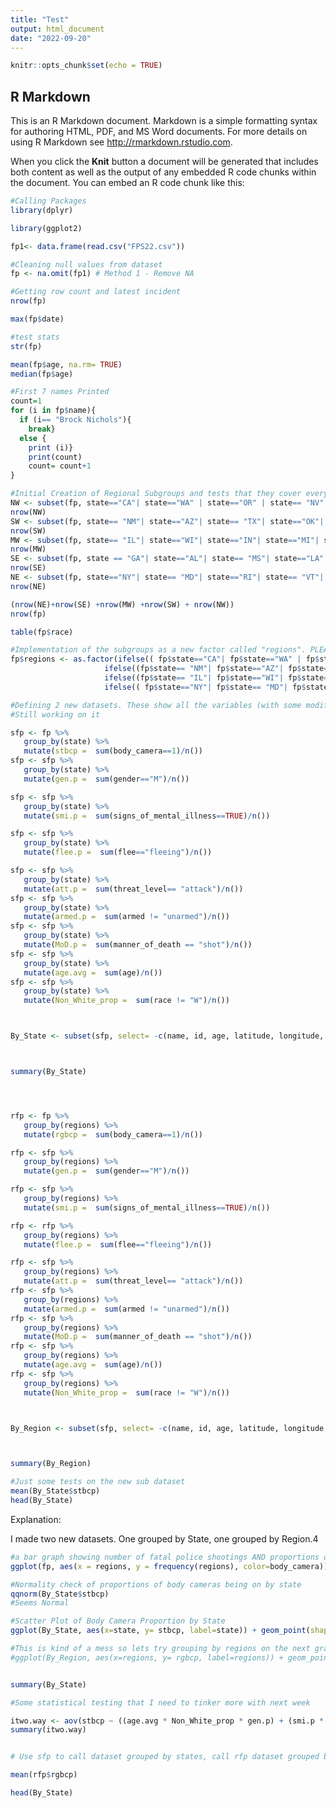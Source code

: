 ```yaml
---
title: "Test"
output: html_document
date: "2022-09-20"
---
```


```r
knitr::opts_chunk$set(echo = TRUE)
```

## R Markdown

This is an R Markdown document. Markdown is a simple formatting syntax for authoring HTML, PDF, and MS Word documents. For more details on using R Markdown see <http://rmarkdown.rstudio.com>.

When you click the **Knit** button a document will be generated that includes both content as well as the output of any embedded R code chunks within the document. You can embed an R code chunk like this:

```r
#Calling Packages
library(dplyr)

library(ggplot2)

fp1<- data.frame(read.csv("FPS22.csv"))
```

```r
#Cleaning null values from dataset
fp <- na.omit(fp1) # Method 1 - Remove NA


```


```r
#Getting row count and latest incident
nrow(fp)

max(fp$date)
```

```r
#test stats
str(fp)

mean(fp$age, na.rm= TRUE)
median(fp$age)


```
```r
#First 7 names Printed 
count=1
for (i in fp$name){
  if (i== "Brock Nichols"){
    break}
  else {
    print (i)}
    print(count)
    count= count+1
} 

```
```r
#Initial Creation of Regional Subgroups and tests that they cover everything. DO NOT MODIFY. THIS WAS SUPER HARD TO MAKE.
NW <- subset(fp, state=="CA"| state=="WA" | state=="OR" | state== "NV"| state=="ID"| state=="UT"|state=="MT"|state=="CO"| state=="WY"| state=="AK")
nrow(NW)
SW <- subset(fp, state== "NM"| state=="AZ"| state== "TX"| state=="OK"| state== "HI")
nrow(SW)
MW <- subset(fp, state== "IL"| state=="WI"| state=="IN"| state=="MI"| state== "MN"| state== "MO"| state== "IA"| state=="KS"| state=="ND"| state== "SD"| state=="NE"| state=="OH")
nrow(MW)
SE <- subset(fp, state == "GA"| state=="AL"| state== "MS"| state=="LA"| state=="TN"| state=="NC"| state=="SC"| state=="FL"| state== "AR"|state=="WV"| state=="DC"| state=="VA"| state=="KY"| state=="DE")
nrow(SE)
NE <- subset(fp, state=="NY"| state== "MD"| state=="RI"| state== "VT"| state=="PA"| state=="ME"| state== "NH"| state=="NJ"| state=="CT"| state=="MA")
nrow(NE)

(nrow(NE)+nrow(SE) +nrow(MW) +nrow(SW) + nrow(NW))
nrow(fp)
```
```r
table(fp$race)
```


```r
#Implementation of the subgroups as a new factor called "regions". PLEASE PLEASE DO NOT MODIFY. THIS TOOK FOREVER
fp$regions <- as.factor(ifelse(( fp$state=="CA"| fp$state=="WA" | fp$state=="OR" | fp$state== "NV"| fp$state=="ID"| fp$state=="UT"|fp$state=="MT"|fp$state=="CO"| fp$state=="WY"| fp$state=="AK"), 'NW',
                     ifelse((fp$state== "NM"| fp$state=="AZ"| fp$state== "TX"| fp$state=="OK"| fp$state== "HI"), 'SW', 
                     ifelse((fp$state== "IL"| fp$state=="WI"| fp$state=="IN"| fp$state=="MI"| fp$state== "MN"| fp$state== "MO"| fp$state== "IA"| fp$state=="KS"| fp$state=="ND"| fp$state== "SD"| fp$state=="NE"| fp$state=="OH"), 'MW', 
                     ifelse(( fp$state=="NY"| fp$state== "MD"| fp$state=="RI"| fp$state== "VT"| fp$state=="PA"| fp$state=="ME"| fp$state== "NH"| fp$state=="NJ"| fp$state=="CT"| fp$state=="MA"), 'NE', 'SE')))))

```


```r
#Defining 2 new datasets. These show all the variables (with some modification) by state. PLEASE DO NOT MODIFY. THIS WAS HARD AS HELL.
#Still working on it

sfp <- fp %>%
   group_by(state) %>%
   mutate(stbcp =  sum(body_camera==1)/n())
sfp <- sfp %>%
   group_by(state) %>%
   mutate(gen.p =  sum(gender=="M")/n())

sfp <- sfp %>%
   group_by(state) %>%
   mutate(smi.p =  sum(signs_of_mental_illness==TRUE)/n())

sfp <- sfp %>%
   group_by(state) %>%
   mutate(flee.p =  sum(flee=="fleeing")/n())

sfp <- sfp %>%
   group_by(state) %>%
   mutate(att.p =  sum(threat_level== "attack")/n())
sfp <- sfp %>%
   group_by(state) %>%
   mutate(armed.p =  sum(armed != "unarmed")/n())
sfp <- sfp %>%
   group_by(state) %>%
   mutate(MoD.p =  sum(manner_of_death == "shot")/n())
sfp <- sfp %>%
   group_by(state) %>%
   mutate(age.avg =  sum(age)/n())
sfp <- sfp %>%
   group_by(state) %>%
   mutate(Non_White_prop =  sum(race != "W")/n())



By_State <- subset(sfp, select= -c(name, id, age, latitude, longitude, city, manner_of_death, gender, armed, race, signs_of_mental_illness, flee, threat_level, body_camera, regions, date, is_geocoding_exact))



summary(By_State)





```
```r
rfp <- fp %>%
   group_by(regions) %>%
   mutate(rgbcp =  sum(body_camera==1)/n())

rfp <- sfp %>%
   group_by(regions) %>%
   mutate(gen.p =  sum(gender=="M")/n())

rfp <- sfp %>%
   group_by(regions) %>%
   mutate(smi.p =  sum(signs_of_mental_illness==TRUE)/n())

rfp <- rfp %>%
   group_by(regions) %>%
   mutate(flee.p =  sum(flee=="fleeing")/n())

rfp <- sfp %>%
   group_by(regions) %>%
   mutate(att.p =  sum(threat_level== "attack")/n())
rfp <- sfp %>%
   group_by(regions) %>%
   mutate(armed.p =  sum(armed != "unarmed")/n())
rfp <- sfp %>%
   group_by(regions) %>%
   mutate(MoD.p =  sum(manner_of_death == "shot")/n())
rfp <- sfp %>%
   group_by(regions) %>%
   mutate(age.avg =  sum(age)/n())
rfp <- sfp %>%
   group_by(regions) %>%
   mutate(Non_White_prop =  sum(race != "W")/n())



By_Region <- subset(sfp, select= -c(name, id, age, latitude, longitude, city, manner_of_death, gender, armed, race, signs_of_mental_illness, flee, threat_level, body_camera, regions, date, is_geocoding_exact))



summary(By_Region)


```

```r
#Just some tests on the new sub dataset
mean(By_State$stbcp)
head(By_State)
```
Explanation:

I made two new datasets. One grouped by State, one grouped by Region.4
```r
#a bar graph showing number of fatal police shootings AND proportions of body cameras being on by region (too many states to show on a bar graph like this)
ggplot(fp, aes(x = regions, y = frequency(regions), color=body_camera)) + geom_bar(stat = "identity")+ labs(x = "State", y="Number of Incidents", title = "Regional Police Shootings Colored by Body Camera Proportions")

#Normality check of proportions of body cameras being on by state
qqnorm(By_State$stbcp)
#Seems Normal

```
```r
#Scatter Plot of Body Camera Proportion by State
ggplot(By_State, aes(x=state, y= stbcp, label=state)) + geom_point(shape=6, color="violet")+ labs(x = "State", y="Body Camera Proportion", title = "Body Camera On Proportion By US State") + geom_text(hjust=1, vjust=-0.6)

#This is kind of a mess so lets try grouping by regions on the next graph
#ggplot(By_Region, aes(x=regions, y= rgbcp, label=regions)) + geom_point(shape=8, color="navy")+ labs(x = "Region", y="Body Camera Proportion", title = "Body Camera On Proportion #By US Region") +  geom_text(hjust=1, vjust=-0.6)
```


```r

```

```r
summary(By_State)

```

```r
#Some statistical testing that I need to tinker more with next week


```


```r

itwo.way <- aov(stbcp ~ ((age.avg * Non_White_prop * gen.p) + (smi.p * flee.p * MoD.p * att.p * armed.p)), data=sfp)
summary(itwo.way) 
```
```r

```

```r
# Use sfp to call dataset grouped by states, call rfp dataset grouped by regions, and fp

mean(rfp$rgbcp)

```

```r
head(By_State)

```


